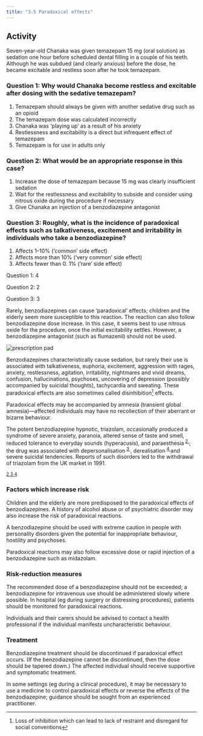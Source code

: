 ```yaml
---
title: "3.5 Paradoxical effects"
---
```



## Activity

Seven-year-old Chanaka was given temazepam 15 mg (oral solution) as sedation one hour before scheduled dental filling in a couple of his teeth. Although he was subdued (and clearly anxious) before the dose, he became excitable and restless soon after he took temazepam.

### Question 1: Why would Chanaka become restless and excitable after dosing with the sedative temazepam? 

1. Temazepam should always be given with another sedative drug such as an opioid
2. The temazepam dose was calculated incorrectly
3. Chanaka was ‘playing up’ as a result of his anxiety
4. Restlessness and excitability is a direct but infrequent effect of temazepam
5. Temazepam is for use in adults only
	
### Question 2: What would be an appropriate response in this case? 
1. Increase the dose of temazepam because 15 mg was clearly insufficient sedation
2. Wait for the restlessness and excitability to subside and consider using nitrous oxide during the procedure if necessary
3. Give Chanaka an injection of a benzodiazepine antagonist

### Question 3: Roughly, what is the incidence of paradoxical effects such as talkativeness, excitement and irritability in individuals who take a benzodiazepine? 

1. Affects 1–10% (‘common’ side effect)
2. Affects more than 10% (‘very common’ side effect)
3. Affects fewer than 0. 1% (‘rare’ side effect)
	
<Expander title="Click here for suggested answers">
 <p>Question 1: 4</p>
 <p>Question 2: 2</p>
 <p>Question 3: 3</p>
 <p>
  Rarely, benzodiazepines can cause ‘paradoxical’ effects; children and the elderly seem more susceptible to this reaction. The reaction can also follow benzodiazepine dose increase. In this case, it seems best to use nitrous oxide for the procedure, once the initial excitability settles. However, a benzodiazepine antagonist (such as flumazenil) should not be used.
 </p>
</Expander>





![prescription pad](../../assets/con247108.jpg)

Benzodiazepines characteristically cause sedation, but rarely their use is associated with talkativeness, euphoria, excitement, aggression with rages, anxiety, restlessness, agitation, irritability, nightmares and vivid dreams, confusion, hallucinations, psychoses, uncovering of depression (possibly accompanied by suicidal thoughts), tachycardia and sweating. These paradoxical effects are also sometimes called disinhibition[^1] effects.

Paradoxical effects may be accompanied by amnesia (transient global amnesia)—affected individuals may have no recollection of their aberrant or bizarre behaviour.

  
<Expander title="Did you know...">
 <p>
  The potent benzodiazepine hypnotic, triazolam, occasionally produced a syndrome of severe anxiety, paranoia, altered sense of taste and smell, reduced tolerance to everyday sounds (hyperacusis), and paraesthesia<sup>
   <a class="footnote-ref" href="#fn-2">
    2
   </a>
  </sup>; the drug was associated with depersonalisation<sup>
   <a class="footnote-ref" href="#fn-3">
    3
   </a>
  </sup>, derealisation<sup>
   <a class="footnote-ref" href="#fn-4">
    4
   </a>
  </sup> and severe suicidal tendencies. Reports of such disorders led to the withdrawal of triazolam from the UK market in 1991.
 </p>
</Expander>

<div class="collected-footnotes">
  <sup>
    <a class="footnote-ref" href="#fn-2">
      2
    </a>
  </sup>
  <sup>
    <a class="footnote-ref" href="#fn-3">
      3
    </a>
  </sup>
  <sup>
    <a class="footnote-ref" href="#fn-4">
      4
    </a>
  </sup>
</div>



### Factors which increase risk

Children and the elderly are more predisposed to the paradoxical effects of benzodiazepines. A history of alcohol abuse or of psychiatric disorder may also increase the risk of paradoxical reactions.

A benzodiazepine should be used with extreme caution in people with personality disorders given the potential for inappropriate behaviour, hostility and psychoses.

Paradoxical reactions may also follow excessive dose or rapid injection of a benzodiazepine such as midazolam.

### Risk-reduction measures

The recommended dose of a benzodiazepine should not be exceeded; a benzodiazepine for intravenous use should be administered slowly where possible. In hospital (eg during surgery or distressing procedures), patients should be monitored for paradoxical reactions.

Individuals and their carers should be advised to contact a health professional if the individual manifests uncharacteristic behaviour.

### Treatment

Benzodiazepine treatment should be discontinued if paradoxical effect occurs. (If the benzodiazepine cannot be discontinued, then the dose should be tapered down.) The affected individual should receive supportive and symptomatic treatment.

In some settings (eg during a clinical procedure), it may be necessary to use a medicine to control paradoxical effects or reverse the effects of the benzodiazepine; guidance should be sought from an experienced practitioner.



[^1]: Loss of inhibition which can lead to lack of restraint and disregard for social conventions


[^2]: Sensation of numbness or tingling in the skin, popularly known as ‘pins and needles’


[^3]: Loss of sense of personal identity, possibly accompanied by feeling that the individual cannot control own actions or speech


[^4]: Loss of sense of reality with the individual’s surroundings; the external world seeming unfamiliar and unreal
